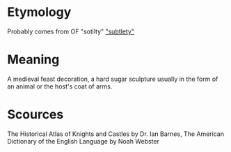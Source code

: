 {{rfc|needs formatting properly, and moving to uncapitalised}}
=Etymology=
Probably comes from OF "sotilty" [["subtlety"]]

=Meaning=
A medieval feast decoration, a hard sugar sculpture usually in the form of an animal or the host's coat of arms.

=Scources=
The Historical Atlas of Knights and Castles by Dr. Ian Barnes,
The American Dictionary of the English Language by Noah Webster